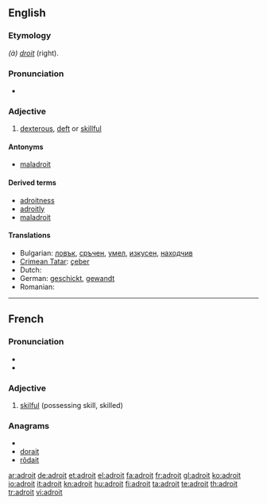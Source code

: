 ==English==

===Etymology===
{{etyl|fr}} ''(à) [[droit]]'' (right).

===Pronunciation===
* {{a|US}} {{IPA|/æˈdrɔɪt/}} {{SAMPA|/@drOIt/}}

===Adjective===
{{en-adj|'''more adroit''' or '''[[adroiter]]'''|'''most adroit''' or '''[[adroitest]]'''}}

# [[dexterous]], [[deft]] or [[skillful]]

====Antonyms====
* [[maladroit]]

====Derived terms====
* [[adroitness]]
* [[adroitly]]
* [[maladroit]]

====Translations====
* Bulgarian: [[ловък]], [[сръчен]], [[умел]], [[изкусен]], [[находчив]] 
* [[Crimean Tatar]]: [[çeber]]
* Dutch: {{t+|nl|handig}}
* German: [[geschickt]], [[gewandt]]
* Romanian: {{t+|ro|descurcăreţ}}

----

==French==

===Pronunciation===
* {{IPA|/ad.ʁwa/|lang=fr}}
* {{audio|Fr-adroit.ogg|Audio}}

===Adjective===
{{infl|fr|adjective}}

# [[skilful]] (possessing skill, skilled)

{{tbot entry|French|skilful|2009|January|fr}}

===Anagrams===
* {{alphagram|adiort}}
* [[dorait#French|dorait]]
* [[rôdait#French|rôdait]]


[[ar:adroit]]
[[de:adroit]]
[[et:adroit]]
[[el:adroit]]
[[fa:adroit]]
[[fr:adroit]]
[[gl:adroit]]
[[ko:adroit]]
[[io:adroit]]
[[it:adroit]]
[[kn:adroit]]
[[hu:adroit]]
[[fi:adroit]]
[[ta:adroit]]
[[te:adroit]]
[[th:adroit]]
[[tr:adroit]]
[[vi:adroit]]